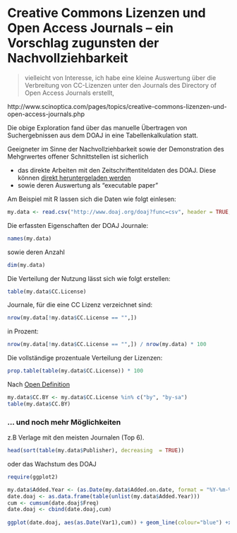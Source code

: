 Creative Commons Lizenzen und Open Access Journals -- ein Vorschlag zugunsten der Nachvollziehbarkeit
========================================================

> vielleicht von Interesse, ich habe eine kleine Auswertung über die Verbreitung von CC-Lizenzen unter den Journals des Directory of Open Access Journals erstellt, 

http://www.scinoptica.com/pages/topics/creative-commons-lizenzen-und-open-access-journals.php

Die obige Exploration fand über das manuelle Übertragen von Suchergebnissen aus dem DOAJ in eine Tabellenkalkulation statt.

Geeigneter im Sinne der Nachvollziehbarkeit sowie der Demonstration des Mehgrwertes offener Schnittstellen ist sicherlich

* das direkte Arbeiten mit den Zeitschriftentiteldaten des DOAJ. Diese können [direkt heruntergeladen werden](http://www.doaj.org/faq#metadata)
* sowie deren Auswertung als "executable paper" 

Am Beispiel mit R lassen sich die Daten wie folgt einlesen:

```r
my.data <- read.csv("http://www.doaj.org/doaj?func=csv", header = TRUE, sep=",")
```

Die erfassten Eigenschaften der DOAJ Journale:
```r
names(my.data)
```

sowie deren Anzahl

```r
dim(my.data)
```

Die Verteilung der Nutzung lässt sich wie folgt erstellen:

```r
table(my.data$CC.License)
```

Journale, für die eine CC Lizenz verzeichnet sind:
```r
nrow(my.data[!my.data$CC.License == "",])
```

in Prozent:

```r
nrow(my.data[!my.data$CC.License == "",]) / nrow(my.data) * 100
```

Die vollständige prozentuale Verteilung der Lizenzen:
```r
prop.table(table(my.data$CC.License)) * 100
```

Nach [Open Definition](http://opendefinition.org/) 

```r
my.data$CC.BY <- my.data$CC.License %in% c("by", "by-sa")
table(my.data$CC.BY)
```

### ... und noch mehr Möglichkeiten

z.B Verlage mit den meisten Journalen (Top 6).
```r
head(sort(table(my.data$Publisher), decreasing  = TRUE))
```

oder das Wachstum des DOAJ

```r
require(ggplot2)

my.data$Added.Year <- (as.Date(my.data$Added.on.date, format = "%Y-%m-%d"))
date.doaj <- as.data.frame(table(unlist(my.data$Added.Year)))
cum <- cumsum(date.doaj$Freq)
date.doaj <- cbind(date.doaj,cum)
 
ggplot(date.doaj, aes(as.Date(Var1),cum)) + geom_line(colour="blue") +xlab("Date added to DOAJ") + ylab("Cumulative Sum")
 ```